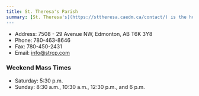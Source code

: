 ---
title: St. Theresa's Parish
summary: [St. Theresa's](https://sttheresa.caedm.ca/contact/) is the home parish for St. Peter Council #7070
---


- Address: 7508 - 29 Avenue NW, Edmonton, AB T6K 3Y8
- Phone: 780-463-8646<br />
- Fax: 780-450-2431<br />
- Email: info@strcp.com

### Weekend Mass Times

- Saturday: 5:30 p.m.
- Sunday: 8:30 a.m., 10:30 a.m., 12:30 p.m., and 6 p.m.
